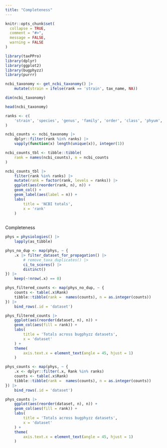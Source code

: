 ```yaml
---
title: "Completeness"
---
```


```r
knitr::opts_chunk$set(
  collapse = TRUE,
  comment = "#>",
  message = FALSE,
  warning = FALSE
)
```

```r
library(taxPPro)
library(dplyr)
library(ggplot2)
library(bugphyzz)
library(purrr)
```

```r
ncbi_taxonomy <- get_ncbi_taxonomy() |> 
    mutate(strain = ifelse(rank == 'strain', tax_name, NA))

dim(ncbi_taxonomy)
```

```r
head(ncbi_taxonomy)
```

```r
ranks <- c(
    'strain', 'species', 'genus', 'family', 'order', 'class', 'phyum', 'kingdom'
)

ncbi_counts <- ncbi_taxonomy |> 
    dplyr::filter(rank %in% ranks) |> 
    vapply(function(x) length(unique(x)), integer(1))

ncbi_counts_tbl <- tibble::tibble(
    rank = names(ncbi_counts), n = ncbi_counts
)

ncbi_counts_tbl |> 
    filter(rank %in% ranks) |> 
    mutate(rank = factor(rank, levels = ranks)) |> 
    ggplot(aes(reorder(rank, n), n)) +
    geom_col() +
    geom_label(aes(label = n)) +
    labs(
        title = 'NCBI totals',
        x = 'rank'
    )
    
```

Completeness

```r
phys = physiologies() |> 
    lapply(as_tibble)
```


```r
phys_no_dup <- map(phys, ~ {
    .x |> filter_dataset_for_propagation() |> 
        # remove_taxa_duplicates() |> 
        ci_to_scores() |> 
        distinct()
}) |> 
    keep(~!nrow(.x) == 0)

phys_filtered_counts <- map(phys_no_dup, ~ {
    counts <- table(.x$Rank)
    tibble::tibble(rank =  names(counts), n = as.integer(counts))
}) |> 
    bind_rows(.id = 'dataset')

phys_filtered_counts |> 
    ggplot(aes(reorder(dataset, n), n)) +
    geom_col(aes(fill = rank)) +
    labs(
        title = 'Totals across bugphyzz datasets',
        x = 'dataset'
    ) +
    theme(
        axis.text.x = element_text(angle = 45, hjust = 1)
    )
```
```r
phys_counts <- map(phys, ~ {
    .x <- dplyr::filter(.x, Rank %in% ranks)
    counts <- table(.x$Rank)
    tibble::tibble(rank =  names(counts), n = as.integer(counts))
}) |> 
    bind_rows(.id = 'dataset')

phys_counts |> 
    ggplot(aes(reorder(dataset, n), n)) +
    geom_col(aes(fill = rank)) +
    labs(
        title = 'Totals across bugphyzz datasets',
        x = 'dataset'
    ) +
    theme(
        axis.text.x = element_text(angle = 45, hjust = 1)
    )
```


